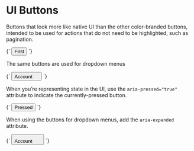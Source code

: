 
<Meta title="Atoms/Button/UI" />

# UI Buttons

Buttons that look more like native UI than the other color-branded buttons, intended to be used for actions that do not need to be highlighted, such as pagination.


<Canvas>
  <Story name="UI">
    {`
      <button type="button" class="a-button a-button--ui u-h6">
        First
      </button>
    `}
  </Story>
</Canvas>

The same buttons are used for dropdown menus

<Canvas>
  <Story name="Dropdown">
    {`
      <button type="button" class="a-button a-button--ui u-h6" aria-controls="element-id" aria-expanded="false">
        <span class="a-button__label">Account</span>
        <svg width="14" height="14" class="a-button__icon a-icon a-icon--m" aria-hidden="true" focusable="false">
          <use xlink:href="${icons}#icon-caret"></use>
        </svg>
      </button>
    `}
  </Story>
</Canvas>


When you’re representing state in the UI, use the `aria-pressed="true"` attribute to indicate the currently-pressed button.

<Canvas>
  <Story name="UI [aria-pressed]">
    {`
      <button type="button" class="a-button a-button--ui u-h6" aria-pressed="true">
        Pressed
      </button>
    `}
  </Story>
</Canvas>

When using the buttons for dropdown menus, add the `aria-expanded` attribute.

<Canvas>
  <Story name="Dropdown [expanded]">
    {`
      <button type="button" class="a-button a-button--ui u-h6" aria-controls="element-id" aria-expanded="true">
        <span class="a-button__label">Account</span>
        <svg width="20" height="20" class="a-button__icon a-icon a-icon--m" aria-hidden="true" focusable="false">
          <use xlink:href="${icons}#icon-caret"></use>
        </svg>
      </button>
    `}
  </Story>
</Canvas>

